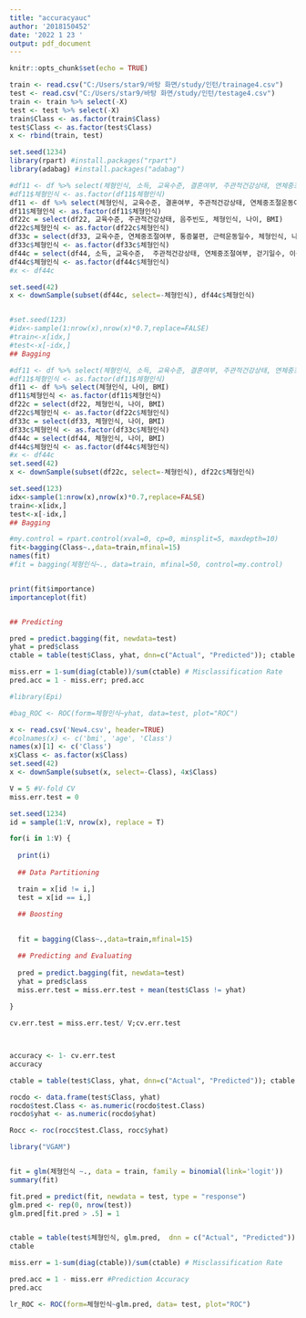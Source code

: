 ```yaml
---
title: "accuracyauc"
author: '2018150452'
date: '2022 1 23 '
output: pdf_document
---
```


```r
knitr::opts_chunk$set(echo = TRUE)
```


```r
train <- read.csv("C:/Users/star9/바탕 화면/study/인턴/trainage4.csv")
test <- read.csv("C:/Users/star9/바탕 화면/study/인턴/testage4.csv")
train <- train %>% select(-X)
test <- test %>% select(-X)
train$Class <- as.factor(train$Class)
test$Class <- as.factor(test$Class)
x <- rbind(train, test)
```

```r
set.seed(1234)
library(rpart) #install.packages("rpart")
library(adabag) #install.packages("adabag")

#df11 <- df %>% select(체형인식, 소득, 교육수준, 결혼여부, 주관적건강상태, 연체중조절여부, 폐경여부, 나이, BMI)
#df11$체형인식 <- as.factor(df11$체형인식)
df11 <- df %>% select(체형인식, 교육수준, 결혼여부, 주관적건강상태, 연체중조절운동여부, 음주빈도, 폐경여부, 나이, 연체중조절여부,걷기일수, 임신횟수, BMI)
df11$체형인식 <- as.factor(df11$체형인식)
df22c = select(df22, 교육수준, 주관적건강상태, 음주빈도, 체형인식, 나이, BMI)
df22c$체형인식 <- as.factor(df22c$체형인식)
df33c = select(df33, 교육수준, 연체중조절여부, 통증불편, 근력운동일수, 체형인식, 나이, BMI)
df33c$체형인식 <- as.factor(df33c$체형인식)
df44c = select(df44, 소득, 교육수준,  주관적건강상태, 연체중조절여부, 걷기일수, 이상지질혈증, 체형인식, 나이, BMI)
df44c$체형인식 <- as.factor(df44c$체형인식)
#x <- df44c
```

```r
set.seed(42)
x <- downSample(subset(df44c, select=-체형인식), df44c$체형인식)


#set.seed(123)
#idx<-sample(1:nrow(x),nrow(x)*0.7,replace=FALSE)
#train<-x[idx,]
#test<-x[-idx,]
## Bagging
```

```r
#df11 <- df %>% select(체형인식, 소득, 교육수준, 결혼여부, 주관적건강상태, 연체중조절여부, 폐경여부, 나이, BMI)
#df11$체형인식 <- as.factor(df11$체형인식)
df11 <- df %>% select(체형인식, 나이, BMI)
df11$체형인식 <- as.factor(df11$체형인식)
df22c = select(df22, 체형인식, 나이, BMI)
df22c$체형인식 <- as.factor(df22c$체형인식)
df33c = select(df33, 체형인식, 나이, BMI)
df33c$체형인식 <- as.factor(df33c$체형인식)
df44c = select(df44, 체형인식, 나이, BMI)
df44c$체형인식 <- as.factor(df44c$체형인식)
#x <- df44c
set.seed(42)
x <- downSample(subset(df22c, select=-체형인식), df22c$체형인식)

```

```r

set.seed(123)
idx<-sample(1:nrow(x),nrow(x)*0.7,replace=FALSE)
train<-x[idx,]
test<-x[-idx,]
## Bagging


```


```r
#my.control = rpart.control(xval=0, cp=0, minsplit=5, maxdepth=10)
fit<-bagging(Class~.,data=train,mfinal=15)
names(fit)
#fit = bagging(체형인식~., data=train, mfinal=50, control=my.control)


print(fit$importance)
importanceplot(fit)


## Predicting

pred = predict.bagging(fit, newdata=test)
yhat = pred$class
ctable = table(test$Class, yhat, dnn=c("Actual", "Predicted")); ctable #classification table

miss.err = 1-sum(diag(ctable))/sum(ctable) # Misclassification Rate
pred.acc = 1 - miss.err; pred.acc

#library(Epi)

#bag_ROC <- ROC(form=체형인식~yhat, data=test, plot="ROC")
```

```r
x <- read.csv('New4.csv', header=TRUE)
#colnames(x) <- c('bmi', 'age', 'Class')
names(x)[1] <- c('Class')
x$Class <- as.factor(x$Class)
set.seed(42)
x <- downSample(subset(x, select=-Class), 4x$Class)

```


```r
V = 5 #V-fold CV
miss.err.test = 0

set.seed(1234)
id = sample(1:V, nrow(x), replace = T)

for(i in 1:V) {
  
  print(i)
  
  ## Data Partitioning

  train = x[id != i,] 
  test = x[id == i,] 
  
  ## Boosting

  
  fit = bagging(Class~.,data=train,mfinal=15)

  ## Predicting and Evaluating
  
  pred = predict.bagging(fit, newdata=test)
  yhat = pred$class
  miss.err.test = miss.err.test + mean(test$Class != yhat) 
  
}

cv.err.test = miss.err.test/ V;cv.err.test



accuracy <- 1- cv.err.test
accuracy

ctable = table(test$Class, yhat, dnn=c("Actual", "Predicted")); ctable
```

```r
rocdo <- data.frame(test$Class, yhat)
rocdo$test.Class <- as.numeric(rocdo$test.Class)
rocdo$yhat <- as.numeric(rocdo$yhat)


```
```r
Rocc <- roc(rocc$test.Class, rocc$yhat)
```


```r
library("VGAM")


fit = glm(체형인식 ~., data = train, family = binomial(link='logit'))
summary(fit)

fit.pred = predict(fit, newdata = test, type = "response") 
glm.pred <- rep(0, nrow(test))
glm.pred[fit.pred > .5] = 1


ctable = table(test$체형인식, glm.pred,  dnn = c("Actual", "Predicted"))  
ctable

miss.err = 1-sum(diag(ctable))/sum(ctable) # Misclassification Rate

pred.acc = 1 - miss.err #Prediction Accuracy
pred.acc

lr_ROC <- ROC(form=체형인식~glm.pred, data= test, plot="ROC")
```


